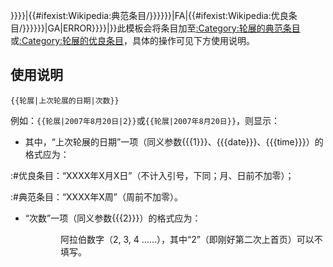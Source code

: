 <noinclude>{{pp-semi-indef|small=yes}}
{{Historical}}</noinclude><includeonly>{{轮展/core|{{{time|{{{date|{{{1}}}}}}}}}|{{#ifexist:Wikipedia:典范条目/{{{time|{{{date|{{{1}}}}}}}}}|FA|{{#ifexist:Wikipedia:优良条目/{{{time|{{{date|{{{1}}}}}}}}}|GA|ERROR}}}}|{{{2|2}}}}}</includeonly><noinclude>此模板会将条目加至[[:Category:轮展的典范条目]]或[[:Category:轮展的优良条目]]，具体的操作可见下方使用说明。

== 使用说明 ==
<code><nowiki>{{</nowiki>轮展|上次轮展的日期|次数}}</code>

例如：<code><nowiki>{{</nowiki>轮展|2007年8月20日|2}}</code>或<code><nowiki>{{</nowiki>轮展|2007年8月20日}}</code>，则显示：
{{轮展|2007年8月20日}}

*其中，“上次轮展的日期”一项（同义参数<nowiki>{{{1}}}、{{{date}}}、{{{time}}}</nowiki>）的格式应为：
:#优良条目：“XXXX年X月X日”（不计入引号，下同；月、日前不加零）；
:#典范条目：“XXXX年X周”（周前不加零）。

*“次数”一项（同义参数<nowiki>{{{2}}}</nowiki>）的格式应为：
::阿拉伯数字（2, 3, 4 ……），其中“2”（即刚好第二次上首页）可以不填写。

[[Category:条目信息与编辑模板|{{PAGENAME}}]]</noinclude>